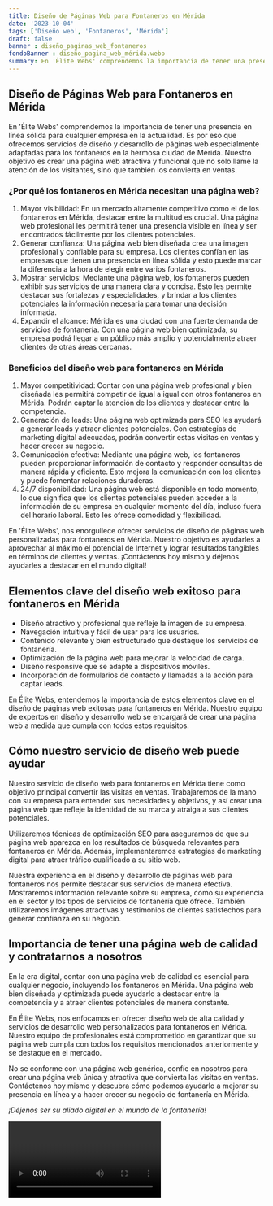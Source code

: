 ```yaml
---
title: Diseño de Páginas Web para Fontaneros en Mérida
date: '2023-10-04'
tags: ['Diseño web', 'Fontaneros', 'Mérida']
draft: false
banner : diseño_paginas_web_fontaneros
fondoBanner : diseño_pagina_web_mérida.webp
summary: En 'Élite Webs' comprendemos la importancia de tener una presencia en línea sólida para cualquier empresa en la actualidad. Es por eso que ofrecemos servicios de diseño y desarrollo de páginas web especialmente adaptadas para los fontaneros en la hermosa ciudad de Mérida. Nuestro objetivo es crear una página web atractiva y funcional que no solo llame la atención de los visitantes, sino que también los convierta en ventas.
---
```


## Diseño de Páginas Web para Fontaneros en Mérida

En 'Élite Webs' comprendemos la importancia de tener una presencia en línea sólida para cualquier empresa en la actualidad. Es por eso que ofrecemos servicios de diseño y desarrollo de páginas web especialmente adaptadas para los fontaneros en la hermosa ciudad de Mérida. Nuestro objetivo es crear una página web atractiva y funcional que no solo llame la atención de los visitantes, sino que también los convierta en ventas.

### ¿Por qué los fontaneros en Mérida necesitan una página web?

1. Mayor visibilidad: En un mercado altamente competitivo como el de los fontaneros en Mérida, destacar entre la multitud es crucial. Una página web profesional les permitirá tener una presencia visible en línea y ser encontrados fácilmente por los clientes potenciales.
2. Generar confianza: Una página web bien diseñada crea una imagen profesional y confiable para su empresa. Los clientes confían en las empresas que tienen una presencia en línea sólida y esto puede marcar la diferencia a la hora de elegir entre varios fontaneros.
3. Mostrar servicios: Mediante una página web, los fontaneros pueden exhibir sus servicios de una manera clara y concisa. Esto les permite destacar sus fortalezas y especialidades, y brindar a los clientes potenciales la información necesaria para tomar una decisión informada.
4. Expandir el alcance: Mérida es una ciudad con una fuerte demanda de servicios de fontanería. Con una página web bien optimizada, su empresa podrá llegar a un público más amplio y potencialmente atraer clientes de otras áreas cercanas.

### Beneficios del diseño web para fontaneros en Mérida

1. Mayor competitividad: Contar con una página web profesional y bien diseñada les permitirá competir de igual a igual con otros fontaneros en Mérida. Podrán captar la atención de los clientes y destacar entre la competencia.
2. Generación de leads: Una página web optimizada para SEO les ayudará a generar leads y atraer clientes potenciales. Con estrategias de marketing digital adecuadas, podrán convertir estas visitas en ventas y hacer crecer su negocio.
3. Comunicación efectiva: Mediante una página web, los fontaneros pueden proporcionar información de contacto y responder consultas de manera rápida y eficiente. Esto mejora la comunicación con los clientes y puede fomentar relaciones duraderas.
4. 24/7 disponibilidad: Una página web está disponible en todo momento, lo que significa que los clientes potenciales pueden acceder a la información de su empresa en cualquier momento del día, incluso fuera del horario laboral. Esto les ofrece comodidad y flexibilidad.

En 'Élite Webs', nos enorgullece ofrecer servicios de diseño de páginas web personalizadas para fontaneros en Mérida. Nuestro objetivo es ayudarles a aprovechar al máximo el potencial de Internet y lograr resultados tangibles en términos de clientes y ventas. ¡Contáctenos hoy mismo y déjenos ayudarles a destacar en el mundo digital!

<GifSeo />

<Cta />

## Elementos clave del diseño web exitoso para fontaneros en Mérida

- Diseño atractivo y profesional que refleje la imagen de su empresa.
- Navegación intuitiva y fácil de usar para los usuarios.
- Contenido relevante y bien estructurado que destaque los servicios de fontanería.
- Optimización de la página web para mejorar la velocidad de carga.
- Diseño responsive que se adapte a dispositivos móviles.
- Incorporación de formularios de contacto y llamadas a la acción para captar leads.

En Élite Webs, entendemos la importancia de estos elementos clave en el diseño de páginas web exitosas para fontaneros en Mérida. Nuestro equipo de expertos en diseño y desarrollo web se encargará de crear una página web a medida que cumpla con todos estos requisitos.

## Cómo nuestro servicio de diseño web puede ayudar

Nuestro servicio de diseño web para fontaneros en Mérida tiene como objetivo principal convertir las visitas en ventas. Trabajaremos de la mano con su empresa para entender sus necesidades y objetivos, y así crear una página web que refleje la identidad de su marca y atraiga a sus clientes potenciales.

Utilizaremos técnicas de optimización SEO para asegurarnos de que su página web aparezca en los resultados de búsqueda relevantes para fontaneros en Mérida. Además, implementaremos estrategias de marketing digital para atraer tráfico cualificado a su sitio web.

Nuestra experiencia en el diseño y desarrollo de páginas web para fontaneros nos permite destacar sus servicios de manera efectiva. Mostraremos información relevante sobre su empresa, como su experiencia en el sector y los tipos de servicios de fontanería que ofrece. También utilizaremos imágenes atractivas y testimonios de clientes satisfechos para generar confianza en su negocio.

## Importancia de tener una página web de calidad y contratarnos a nosotros

En la era digital, contar con una página web de calidad es esencial para cualquier negocio, incluyendo los fontaneros en Mérida. Una página web bien diseñada y optimizada puede ayudarlo a destacar entre la competencia y a atraer clientes potenciales de manera constante.

En Élite Webs, nos enfocamos en ofrecer diseño web de alta calidad y servicios de desarrollo web personalizados para fontaneros en Mérida. Nuestro equipo de profesionales está comprometido en garantizar que su página web cumpla con todos los requisitos mencionados anteriormente y se destaque en el mercado.

No se conforme con una página web genérica, confíe en nosotros para crear una página web única y atractiva que convierta las visitas en ventas. Contáctenos hoy mismo y descubra cómo podemos ayudarlo a mejorar su presencia en línea y a hacer crecer su negocio de fontanería en Mérida.

*¡Déjenos ser su aliado digital en el mundo de la fontanería!*

<Video />

<CtaBot job='Fontaneros' city='Mérida'/>

<Gmaps query='Mérida+españa+maps' />